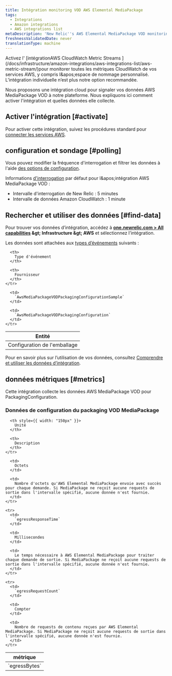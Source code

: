 ```yaml
---
title: Intégration monitoring VOD AWS Elemental MediaPackage
tags:
  - Integrations
  - Amazon integrations
  - AWS integrations list
metaDescription: 'New Relic''s AWS Elemental MediaPackage VOD monitoring integration: the data it reports and how to enable it.'
freshnessValidatedDate: never
translationType: machine
---
```


<Callout variant="important">
  Activez l' [intégrationAWS CloudWatch Metric Streams ](/docs/infrastructure/amazon-integrations/aws-integrations-list/aws-metric-stream/)pour monitorer toutes les métriques CloudWatch de vos services AWS, y compris l&amp;apos;espace de nommage personnalisé. L’intégration individuelle n’est plus notre option recommandée.
</Callout>

Nous proposons une intégration cloud pour signaler vos données AWS MediaPackage VOD à notre plateforme. Nous expliquons ici comment activer l'intégration et quelles données elle collecte.

## Activer l'intégration [#activate]

Pour activer cette intégration, suivez les procédures standard pour [connecter les services AWS](/docs/infrastructure/infrastructure-integrations/getting-started/connect-aws-integrations-infrastructure).

## configuration et sondage [#polling]

Vous pouvez modifier la fréquence d'interrogation et filtrer les données à l'aide [des options de configuration](/docs/integrations/new-relic-integrations/getting-started/configure-polling-frequency-data-collection-cloud-integrations).

Informations [d'interrogation](/docs/infrastructure/amazon-integrations/aws-integrations-list/aws-polling-intervals-infrastructure-integrations) par défaut pour l&amp;apos;intégration AWS MediaPackage VOD :

* Intervalle d'interrogation de New Relic : 5 minutes
* Intervalle de données Amazon CloudWatch : 1 minute

## Rechercher et utiliser des données [#find-data]

Pour trouver vos données d’intégration, accédez à <DNT>**[one.newrelic.com &gt; All capabilities](https://one.newrelic.com/all-capabilities) &amp;gt; Infrastructure &amp;gt; AWS**</DNT> et sélectionnez l’intégration.

Les données sont attachées aux [types d’événements](/docs/data-apis/understand-data/new-relic-data-types/#event-data) suivants :

<table>
  <thead>
    <tr>
      <th>
        Entité
      </th>

      <th>
        Type d'événement
      </th>

      <th>
        Fournisseur
      </th>
    </tr>
  </thead>

  <tbody>
    <tr>
      <td>
        Configuration de l'emballage
      </td>

      <td>
        `AwsMediaPackageVODPackagingConfigurationSample`
      </td>

      <td>
        `AwsMediaPackageVODPackagingConfiguration`
      </td>
    </tr>
  </tbody>
</table>

Pour en savoir plus sur l’utilisation de vos données, consultez [Comprendre et utiliser les données d’intégration](/docs/infrastructure/integrations/find-use-infrastructure-integration-data).

## données métriques [#metrics]

Cette intégration collecte les données AWS MediaPackage VOD pour PackagingConfiguration.

### Données de configuration du packaging VOD MediaPackage

<table>
  <thead>
    <tr>
      <th style={{ width: "275px" }}>
        métrique
      </th>

      <th style={{ width: "150px" }}>
        Unité
      </th>

      <th>
        Description
      </th>
    </tr>
  </thead>

  <tbody>
    <tr>
      <td>
        `egressBytes`
      </td>

      <td>
        Octets
      </td>

      <td>
        Nombre d'octets qu'AWS Elemental MediaPackage envoie avec succès pour chaque demande. Si MediaPackage ne reçoit aucune requests de sortie dans l'intervalle spécifié, aucune donnée n'est fournie.
      </td>
    </tr>

    <tr>
      <td>
        `egressResponseTime`
      </td>

      <td>
        Millisecondes
      </td>

      <td>
        Le temps nécessaire à AWS Elemental MediaPackage pour traiter chaque demande de sortie. Si MediaPackage ne reçoit aucune requests de sortie dans l'intervalle spécifié, aucune donnée n'est fournie.
      </td>
    </tr>

    <tr>
      <td>
        `egressRequestCount`
      </td>

      <td>
        Compter
      </td>

      <td>
        Nombre de requests de contenu reçues par AWS Elemental MediaPackage. Si MediaPackage ne reçoit aucune requests de sortie dans l'intervalle spécifié, aucune donnée n'est fournie.
      </td>
    </tr>
  </tbody>
</table>
